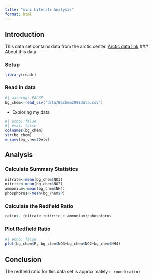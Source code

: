 ```yaml
---
title: "mini Literate Analysis"
format: html
---
```


## Introduction 
This data set contains data from the arctic center. [Arctic data link](https://arcticdata.io/catalog/view/doi:10.18739/A25T3FZ8X)
### About this data

### Setup
```r
library(readr)
```

### Read in data

```r
#| warning: FALSE
bg_chem<-read_csv("data/BGchem2008data.csv")
```

- Exploring my data

```r
#| echo: false
#| eval: false
colnames(bg_chem)
str(bg_chem)
unique(bg_chem$Date)
```

## Analysis
### Calculate Summary Statistics
```r
nitrate<-mean(bg_chem$NO3)
nitrite<-mean(bg_chem$NO2)
ammonium<-mean(bg_chem$NH4)
phosphorus<-mean(bg_chem$P)
```


###  Calculate the Redfield Ratio
```r
ratio<- (nitrate +nitrite + ammonium)/phosphorus
```

### Plot Redfield Ratio
```r
#| echo: false
plot(bg_chem$P, bg_chem$NO3+bg_chem$NO2+bg_chem$NH4)
```


## Conclusion

The redfield ratio for this data set is approximately `r round(ratio)`

